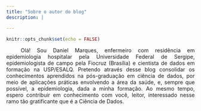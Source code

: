 ```yaml
---
title: "Sobre o autor do blog"
description: |

---
```

<style>
body {
text-align: justify}
</style>
```r
knitr::opts_chunk$set(echo = FALSE)
```
<span style="color: white">AAAA</span>Olá! Sou Daniel Marques, enfermeiro com residência em epidemiologia hospitalar pela Universidade Federal de Sergipe, epidemiologista de campo pela Fiocruz (Brasília) e cientista de dados em formação na USP/ESALQ. Pretendo através desse blog consolidar os conhecimentos aprendidos na pós-graduação em ciência de dados, por meio de aplicações práticas envolvendo a área da saúde, e, sempre que possível, a epidemiologia, dada a minha formação. Ao mesmo tempo, espero contribuir em conhecimento com você, leitor, interessado nesse ramo tão gratificante que é a Ciência de Dados.